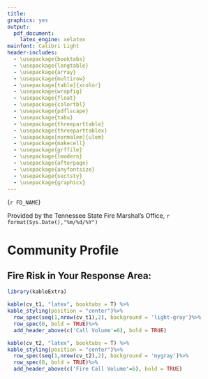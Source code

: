 ```yaml
---
title: 
graphics: yes
output: 
  pdf_document: 
    latex_engine: xelatex
mainfont: Calibri Light
header-includes:
  - \usepackage{booktabs}
  - \usepackage{longtable}
  - \usepackage{array}
  - \usepackage{multirow}
  - \usepackage[table]{xcolor}
  - \usepackage{wrapfig}
  - \usepackage{float}
  - \usepackage{colortbl}
  - \usepackage{pdflscape}
  - \usepackage{tabu}
  - \usepackage{threeparttable}
  - \usepackage{threeparttablex}
  - \usepackage[normalem]{ulem}
  - \usepackage{makecell}
  - \usepackage{grffile}
  - \usepackage{lmodern}
  - \usepackage{afterpage}
  - \usepackage{anyfontsize}
  - \usepackage{sectsty}
  - \usepackage{graphicx}
---
```


\definecolor{light-gray}{gray}{0.75}
\definecolor{myblue}{HTML}{002D72}
\definecolor{myred}{HTML}{D22630}
\definecolor{mygray}{HTML}{75787B}
\subsectionfont{\centering\color{myblue} \fontsize{20}{15}\selectfont}
\sectionfont{\centering \color{myred} \fontsize{40}{30}\selectfont}  

\centering
\fontsize{1.25cm}{1.25cm}\textcolor{myred}{\textbf{Community Risk Reduction Analysis}}
\vspace{40mm}

\includegraphics{C:/Logo.PNG}

\vspace{20mm}

\huge{`r FD_NAME`}

\vspace{5mm}

\normalsize
Provided by the Tennessee State Fire Marshal's Office, `r 
format(Sys.Date(),"%m/%d/%Y")`

\raggedright

\afterpage{\null\newpage}

\clearpage

\tableofcontents

\clearpage

# Community Profile

## Fire Risk in Your Response Area:

```r

library(kableExtra)


```

```r

kable(cv_t1, "latex", booktabs = T) %>%
kable_styling(position = "center")%>%
  row_spec(seq(1,nrow(cv_t1),2), background = 'light-gray')%>%
  row_spec(0, bold = TRUE)%>%
  add_header_above(c('Call Volume'=6), bold = TRUE)

kable(cv_t2, "latex", booktabs = T) %>%
kable_styling(position = "center")%>%
  row_spec(seq(1,nrow(cv_t2),2), background = 'mygray')%>%
  row_spec(0, bold = TRUE)%>%
  add_header_above(c('Fire Call Volume'=6), bold = TRUE)
  

```

